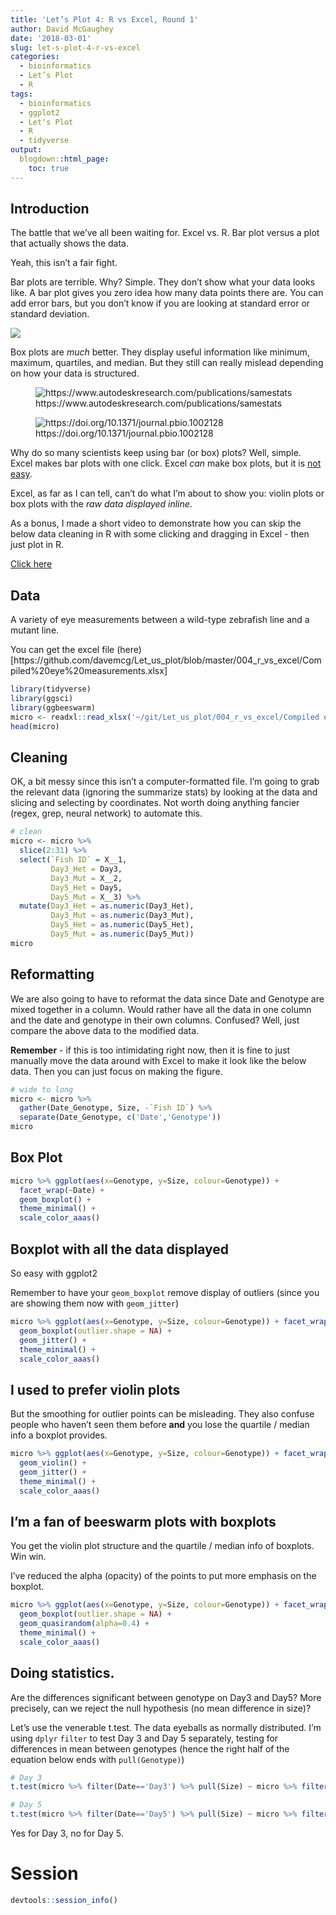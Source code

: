 ```yaml
---
title: 'Let’s Plot 4: R vs Excel, Round 1'
author: David McGaughey
date: '2018-03-01'
slug: let-s-plot-4-r-vs-excel
categories:
  - bioinformatics
  - Let’s Plot
  - R
tags:
  - bioinformatics
  - ggplot2
  - Let's Plot
  - R
  - tidyverse
output:
  blogdown::html_page:
    toc: true
---
```


## Introduction

The battle that we've all been waiting for. Excel vs. R. Bar plot versus a plot that actually shows the data. 

Yeah, this isn't a fair fight. 

Bar plots are terrible. Why? Simple. They don't show what your data looks like. A bar plot gives you zero idea how many data points there are. You can add error bars, but you don't know if you are looking at standard error or standard deviation. 

![](/img/excel_bar_plot_bad.png)

Box plots are *much* better. They display useful information like minimum, maximum, quartiles, and median. But they still can really mislead depending on how your data is structured. 

![https://www.autodeskresearch.com/publications/samestats](/img/BoxViolinSmaller.gif)

![https://doi.org/10.1371/journal.pbio.1002128](/img/journal.pbio.1002128.g001.png)

Why do so many scientists keep using bar (or box) plots? Well, simple. Excel makes bar plots with one click. Excel *can* make box plots, but it is [not easy](https://support.office.com/en-us/article/create-a-box-plot-10204530-8cdf-40fe-a711-2eb9785e510f). 

Excel, as far as I can tell, can't do what I'm about to show you: violin plots or box plots with the *raw data displayed inline*. 

As a bonus, I made a short video to demonstrate how you can skip the below data cleaning in R with some clicking and dragging in Excel - then just plot in R.

[Click here](https://www.youtube.com/watch?v=_teDfnv0gUE&feature=youtu.be)

## Data
A variety of eye measurements between a wild-type zebrafish line and a mutant line.

You can get the excel file (here)[https://github.com/davemcg/Let_us_plot/blob/master/004_r_vs_excel/Compiled%20eye%20measurements.xlsx]
```r
library(tidyverse)
library(ggsci)
library(ggbeeswarm)
micro <- readxl::read_xlsx('~/git/Let_us_plot/004_r_vs_excel/Compiled eye measurements.xlsx')
head(micro)
```

## Cleaning 
OK, a bit messy since this isn't a computer-formatted file. I'm going to grab the relevant data (ignoring the summarize stats) by looking at the data and slicing and selecting by coordinates. Not worth doing anything fancier (regex, grep, neural network) to automate this.

```r
# clean
micro <- micro %>% 
  slice(2:31) %>% 
  select(`Fish ID` = X__1, 
         Day3_Het = Day3, 
         Day3_Mut = X__2, 
         Day5_Het = Day5, 
         Day5_Mut = X__3) %>% 
  mutate(Day3_Het = as.numeric(Day3_Het),
         Day3_Mut = as.numeric(Day3_Mut),
         Day5_Het = as.numeric(Day5_Het),
         Day5_Mut = as.numeric(Day5_Mut))
micro
```

## Reformatting

We are also going to have to reformat the data since Date and Genotype are mixed together in a column. Would rather have all the data in one column and the date and genotype in their own columns. Confused? Well, just compare the above data to the modified data. 

**Remember** - if this is too intimidating right now, then it is fine to just manually move the data around with Excel to make it look like the below data. Then you can just focus on making the figure. 
```r
# wide to long
micro <- micro %>% 
  gather(Date_Genotype, Size, -`Fish ID`) %>% 
  separate(Date_Genotype, c('Date','Genotype'))
micro
```

## Box Plot
```r
micro %>% ggplot(aes(x=Genotype, y=Size, colour=Genotype)) + 
  facet_wrap(~Date) +
  geom_boxplot() + 
  theme_minimal() + 
  scale_color_aaas()
```

## Boxplot with all the data displayed
So easy with ggplot2

Remember to have your `geom_boxplot` remove display of outliers (since you are showing them now with `geom_jitter`)
```r
micro %>% ggplot(aes(x=Genotype, y=Size, colour=Genotype)) + facet_wrap(~Date) +
  geom_boxplot(outlier.shape = NA) + 
  geom_jitter() + 
  theme_minimal() + 
  scale_color_aaas()
```

## I used to prefer violin plots
But the smoothing for outlier points can be misleading. They also confuse people who haven't seen them before **and** you lose the quartile / median info a boxplot provides. 
```r
micro %>% ggplot(aes(x=Genotype, y=Size, colour=Genotype)) + facet_wrap(~Date) +
  geom_violin() + 
  geom_jitter() + 
  theme_minimal() + 
  scale_color_aaas()
```

## I'm a fan of beeswarm plots with boxplots
You get the violin plot structure and the quartile / median info of boxplots. Win win. 

I've reduced the alpha (opacity) of the points to put more emphasis on the boxplot. 
```r
micro %>% ggplot(aes(x=Genotype, y=Size, colour=Genotype)) + facet_wrap(~Date) +
  geom_boxplot(outlier.shape = NA) + 
  geom_quasirandom(alpha=0.4) + 
  theme_minimal() + 
  scale_color_aaas()
```

## Doing statistics. 
Are the differences significant between genotype on Day3 and Day5? More precisely, can we reject the null hypothesis (no mean difference in size)?

Let's use the venerable t.test. The data eyeballs as normally distributed. I'm using `dplyr` `filter` to test Day 3 and Day 5 separately, testing for differences in mean between genotypes (hence the right half of the equation below ends with `pull(Genotype)`)
```r
# Day 3
t.test(micro %>% filter(Date=='Day3') %>% pull(Size) ~ micro %>% filter(Date=='Day3') %>% pull(Genotype))

# Day 5
t.test(micro %>% filter(Date=='Day5') %>% pull(Size) ~ micro %>% filter(Date=='Day5') %>% pull(Genotype))
```
Yes for Day 3, no for Day 5. 

# Session
```r
devtools::session_info()
```
